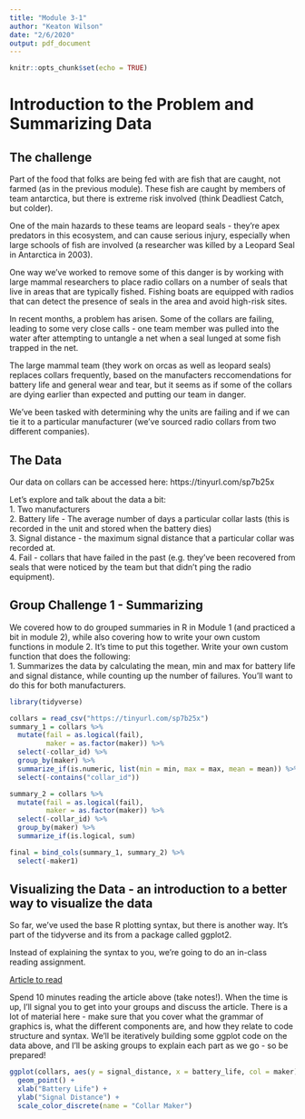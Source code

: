 ```yaml
---
title: "Module 3-1"
author: "Keaton Wilson"
date: "2/6/2020"
output: pdf_document
---
```


```r
knitr::opts_chunk$set(echo = TRUE)
```
# Introduction to the Problem and Summarizing Data  

## The challenge  
Part of the food that folks are being fed with are fish that are caught, not 
farmed (as in the previous module). These fish are caught by members of team 
antarctica, but there is extreme risk involved (think Deadliest Catch, but 
colder).  

One of the main hazards to these teams are leopard seals - they're apex 
predators in this ecosystem, and can cause serious injury, especially when large 
schools of fish are involved (a researcher was killed by a Leopard Seal in 
Antarctica in 2003).  

One way we've worked to remove some of this danger is by working with large 
mammal researchers to place radio collars on a number of seals that live in 
areas that are typically fished. Fishing boats are equipped with radios that can
detect the presence of seals in the area and avoid high-risk sites.  

In recent months, a problem has arisen. Some of the collars are failing, 
leading to some very close calls - one team member was pulled into the water 
after attempting to untangle a net when a seal lunged at some fish trapped in 
the net.  
 
The large mammal team (they work on orcas as well as leopard seals) replaces 
collars frequently, based on the manufacters reccomendations for battery life 
and general wear and tear, but it seems as if some of the collars are dying 
earlier than expected and putting our team in danger. 

We've been tasked with determining why the units are failing and if we can tie 
it to a particular manufacturer (we've sourced radio collars from two different
companies).  

## The Data  

Our data on collars can be accessed here: https://tinyurl.com/sp7b25x  

Let's explore and talk about the data a bit:  
1. Two manufacturers  
2. Battery life - The average number of days a particular collar lasts (this is
recorded in the unit and stored when the battery dies)  
3. Signal distance - the maximum signal distance that a particular collar was 
recorded at.  
4. Fail - collars that have failed in the past (e.g. they've been recovered 
from seals that were noticed by the team but that didn't ping the radio 
equipment).  

## Group Challenge 1 - Summarizing
We covered how to do grouped summaries in R in Module 1 (and practiced a bit
in module 2), while also covering how to write your own custom functions in 
module 2. It's time to put this together. Write your own custom function that 
does the following:  
1. Summarizes the data by calculating the mean, min and max for battery life 
and signal distance, while counting up the number of failures. You'll want to
do this for both manufacturers. 
```r
library(tidyverse)

collars = read_csv("https://tinyurl.com/sp7b25x")
summary_1 = collars %>%
  mutate(fail = as.logical(fail), 
         maker = as.factor(maker)) %>%
  select(-collar_id) %>%
  group_by(maker) %>%
  summarize_if(is.numeric, list(min = min, max = max, mean = mean)) %>%
  select(-contains("collar_id"))

summary_2 = collars %>%
  mutate(fail = as.logical(fail), 
         maker = as.factor(maker)) %>%
  select(-collar_id) %>%
  group_by(maker) %>%
  summarize_if(is.logical, sum)

final = bind_cols(summary_1, summary_2) %>%
  select(-maker1)

```

## Visualizing the Data - an introduction to a better way to visualize the data
So far, we've used the base R plotting syntax, but there is another way. It's 
part of the tidyverse and its from a package called ggplot2.  

Instead of explaining the syntax to you, we're going to do an in-class reading 
assignment.  

[Article to read](https://cfss.uchicago.edu/notes/grammar-of-graphics/)  

Spend 10 minutes reading the article above (take notes!). When the time is up, 
I'll signal you to get into your groups and discuss the article. There is a lot 
of material here - make sure that you cover what the grammar of graphics is, 
what the different components are, and how they relate to code structure and 
syntax. We'll be iteratively building some ggplot code on the data above, and 
I'll be asking groups to explain each part as we go - so be prepared!  

```r
ggplot(collars, aes(y = signal_distance, x = battery_life, col = maker)) +
  geom_point() +
  xlab("Battery Life") +
  ylab("Signal Distance") +
  scale_color_discrete(name = "Collar Maker")
```

